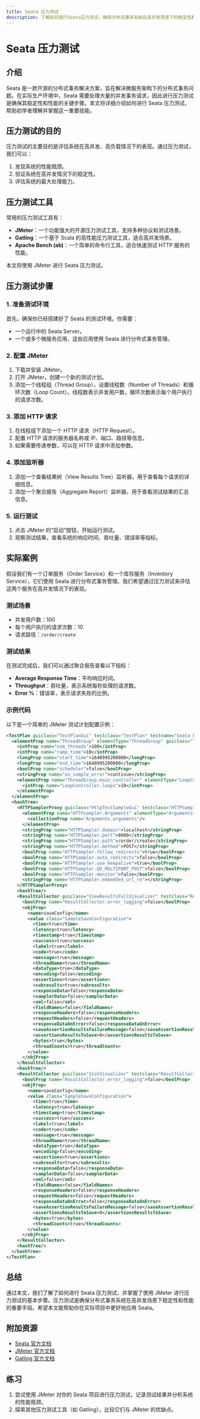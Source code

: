```yaml
---
title: Seata 压力测试
description: 了解如何进行Seata压力测试，确保分布式事务系统在高并发场景下的稳定性和性能。
---
```


# Seata 压力测试

## 介绍

Seata 是一款开源的分布式事务解决方案，旨在解决微服务架构下的分布式事务问题。在实际生产环境中，Seata 需要处理大量的并发事务请求，因此进行压力测试是确保其稳定性和性能的关键步骤。本文将详细介绍如何进行 Seata 压力测试，帮助初学者理解并掌握这一重要技能。

## 压力测试的目的

压力测试的主要目的是评估系统在高并发、高负载情况下的表现。通过压力测试，我们可以：

1. 发现系统的性能瓶颈。
2. 验证系统在高并发情况下的稳定性。
3. 评估系统的最大处理能力。

## 压力测试工具

常用的压力测试工具有：

- **JMeter**：一个功能强大的开源压力测试工具，支持多种协议和测试场景。
- **Gatling**：一个基于 Scala 的高性能压力测试工具，适合高并发场景。
- **Apache Bench (ab)**：一个简单的命令行工具，适合快速测试 HTTP 服务的性能。

本文将使用 JMeter 进行 Seata 压力测试。

## 压力测试步骤

### 1. 准备测试环境

首先，确保你已经搭建好了 Seata 的测试环境。你需要：

- 一个运行中的 Seata Server。
- 一个或多个微服务应用，这些应用使用 Seata 进行分布式事务管理。

### 2. 配置 JMeter

1. 下载并安装 JMeter。
2. 打开 JMeter，创建一个新的测试计划。
3. 添加一个线程组（Thread Group），设置线程数（Number of Threads）和循环次数（Loop Count）。线程数表示并发用户数，循环次数表示每个用户执行的请求次数。

### 3. 添加 HTTP 请求

1. 在线程组下添加一个 HTTP 请求（HTTP Request）。
2. 配置 HTTP 请求的服务器名称或 IP、端口、路径等信息。
3. 如果需要传递参数，可以在 HTTP 请求中添加参数。

### 4. 添加监听器

1. 添加一个查看结果树（View Results Tree）监听器，用于查看每个请求的详细信息。
2. 添加一个聚合报告（Aggregate Report）监听器，用于查看测试结果的汇总信息。

### 5. 运行测试

1. 点击 JMeter 的“启动”按钮，开始运行测试。
2. 观察测试结果，查看系统的响应时间、吞吐量、错误率等指标。

## 实际案例

假设我们有一个订单服务（Order Service）和一个库存服务（Inventory Service），它们使用 Seata 进行分布式事务管理。我们希望通过压力测试来评估这两个服务在高并发情况下的表现。

### 测试场景

- 并发用户数：100
- 每个用户执行的请求次数：10
- 请求路径：`/order/create`

### 测试结果

在测试完成后，我们可以通过聚合报告查看以下指标：

- **Average Response Time**：平均响应时间。
- **Throughput**：吞吐量，表示系统每秒处理的请求数。
- **Error %**：错误率，表示请求失败的比例。

### 示例代码

以下是一个简单的 JMeter 测试计划配置示例：

```xml
<TestPlan guiclass="TestPlanGui" testclass="TestPlan" testname="Seata Pressure Test" enabled="true">
  <elementProp name="ThreadGroup" elementType="ThreadGroup" guiclass="ThreadGroupGui" testclass="ThreadGroup" testname="Thread Group" enabled="true">
    <intProp name="num_threads">100</intProp>
    <intProp name="ramp_time">10</intProp>
    <longProp name="start_time">1640995200000</longProp>
    <longProp name="end_time">1640995200000</longProp>
    <boolProp name="scheduler">false</boolProp>
    <stringProp name="on_sample_error">continue</stringProp>
    <elementProp name="ThreadGroup.main_controller" elementType="LoopController" guiclass="LoopControlPanel" testclass="LoopController" testname="Loop Controller" enabled="true">
      <intProp name="LoopController.loops">10</intProp>
    </elementProp>
  </elementProp>
  <hashTree>
    <HTTPSamplerProxy guiclass="HttpTestSampleGui" testclass="HTTPSamplerProxy" testname="HTTP Request" enabled="true">
      <elementProp name="HTTPsampler.Arguments" elementType="Arguments" guiclass="HTTPArgumentsPanel" testclass="Arguments" testname="User Defined Variables" enabled="true">
        <collectionProp name="Arguments.arguments"/>
      </elementProp>
      <stringProp name="HTTPSampler.domain">localhost</stringProp>
      <stringProp name="HTTPSampler.port">8080</stringProp>
      <stringProp name="HTTPSampler.path">/order/create</stringProp>
      <stringProp name="HTTPSampler.method">POST</stringProp>
      <boolProp name="HTTPSampler.follow_redirects">true</boolProp>
      <boolProp name="HTTPSampler.auto_redirects">false</boolProp>
      <boolProp name="HTTPSampler.use_keepalive">true</boolProp>
      <boolProp name="HTTPSampler.DO_MULTIPART_POST">false</boolProp>
      <boolProp name="HTTPSampler.monitor">false</boolProp>
      <stringProp name="HTTPSampler.embedded_url_re"></stringProp>
    </HTTPSamplerProxy>
    <hashTree/>
    <ResultCollector guiclass="ViewResultsFullVisualizer" testclass="ResultCollector" testname="View Results Tree" enabled="true">
      <boolProp name="ResultCollector.error_logging">false</boolProp>
      <objProp>
        <name>saveConfig</name>
        <value class="SampleSaveConfiguration">
          <time>true</time>
          <latency>true</latency>
          <timestamp>true</timestamp>
          <success>true</success>
          <label>true</label>
          <code>true</code>
          <message>true</message>
          <threadName>true</threadName>
          <dataType>true</dataType>
          <encoding>false</encoding>
          <assertions>true</assertions>
          <subresults>true</subresults>
          <responseData>false</responseData>
          <samplerData>false</samplerData>
          <xml>false</xml>
          <fieldNames>false</fieldNames>
          <responseHeaders>false</responseHeaders>
          <requestHeaders>false</requestHeaders>
          <responseDataOnError>false</responseDataOnError>
          <saveAssertionResultsFailureMessage>false</saveAssertionResultsFailureMessage>
          <assertionsResultsToSave>0</assertionsResultsToSave>
          <bytes>true</bytes>
          <threadCounts>true</threadCounts>
        </value>
      </objProp>
    </ResultCollector>
    <hashTree/>
    <ResultCollector guiclass="StatVisualizer" testclass="ResultCollector" testname="Aggregate Report" enabled="true">
      <boolProp name="ResultCollector.error_logging">false</boolProp>
      <objProp>
        <name>saveConfig</name>
        <value class="SampleSaveConfiguration">
          <time>true</time>
          <latency>true</latency>
          <timestamp>true</timestamp>
          <success>true</success>
          <label>true</label>
          <code>true</code>
          <message>true</message>
          <threadName>true</threadName>
          <dataType>true</dataType>
          <encoding>false</encoding>
          <assertions>true</assertions>
          <subresults>true</subresults>
          <responseData>false</responseData>
          <samplerData>false</samplerData>
          <xml>false</xml>
          <fieldNames>false</fieldNames>
          <responseHeaders>false</responseHeaders>
          <requestHeaders>false</requestHeaders>
          <responseDataOnError>false</responseDataOnError>
          <saveAssertionResultsFailureMessage>false</saveAssertionResultsFailureMessage>
          <assertionsResultsToSave>0</assertionsResultsToSave>
          <bytes>true</bytes>
          <threadCounts>true</threadCounts>
        </value>
      </objProp>
    </ResultCollector>
    <hashTree/>
  </hashTree>
</TestPlan>
```

## 总结

通过本文，我们了解了如何进行 Seata 压力测试，并掌握了使用 JMeter 进行压力测试的基本步骤。压力测试是确保分布式事务系统在高并发场景下稳定性和性能的重要手段。希望本文能帮助你在实际项目中更好地应用 Seata。

## 附加资源

- [Seata 官方文档](https://seata.io/zh-cn/docs/overview/what-is-seata.html)
- [JMeter 官方文档](https://jmeter.apache.org/usermanual/index.html)
- [Gatling 官方文档](https://gatling.io/docs/)

## 练习

1. 尝试使用 JMeter 对你的 Seata 项目进行压力测试，记录测试结果并分析系统的性能瓶颈。
2. 探索其他压力测试工具（如 Gatling），比较它们与 JMeter 的优缺点。